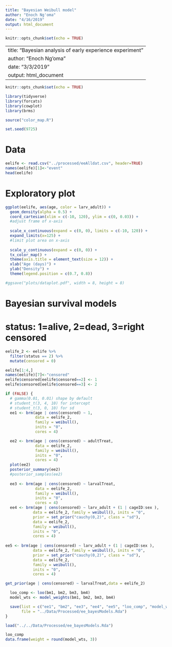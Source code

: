 ```yaml
---
title: "Bayesian Weibull model"
author: "Enoch Ng'oma"
date: "4/16/2019"
output: html_document
---
```


```r
knitr::opts_chunk$set(echo = TRUE)
```

---
title: "Bayesian analysis of early experience experiment"
author: "Enoch Ng'oma"
date: "3/3/2019"
output: html_document
---

```r
knitr::opts_chunk$set(echo = TRUE)

library(tidyverse) 
library(forcats)
library(cowplot)
library(brms)

source("color_map.R")

set.seed(9725)

```

# Data

```r
eelife <- read.csv("../processed/eeAlldat.csv", header=TRUE)
names(eelife)[1]<-"event"
head(eelife)
```

# Exploratory plot

```r

ggplot(eelife, aes(age, color = larv_adult)) + 
  geom_density(alpha = 0.5) +
  coord_cartesian(xlim = c(-10, 120), ylim = c(0, 0.03)) + 
  #adjust frame of x-axis
  
  scale_x_continuous(expand = c(0, 0), limits = c(-10, 120)) +
  expand_limits(x=125) +
  #limit plot area on x-axis
  
  scale_y_continuous(expand = c(0, 0)) +
  tx_color_map() +
  theme(axis.title = element_text(size = 12)) +
  xlab("Age (days)") +
  ylab("Density") +
  theme(legend.position = c(0.7, 0.8))

#ggsave("plots/dataplot.pdf", width = 8, height = 8)
```

# Bayesian survival models
# status: 1=alive, 2=dead, 3=right censored

```r

eelife_2 <- eelife %>%
  filter(status == 2) %>% 
  mutate(censored = 0)

eelife[1:4,]
names(eelife)[7]<-"censored"
eelife$censored[eelife$censored==2] <- 1
eelife$censored[eelife$censored==3] <- 2

if (FALSE) {
  # gamma(0.01, 0.01) shape by default
  # student_t(3, 4, 10) for intercept
  # student_t(3, 0, 10) for sd
  ee1 <- brm(age | cens(censored) ~ 1,
             data = eelife_2,
             family = weibull(),
             inits = "0",
             cores = 4)

  ee2 <- brm(age | cens(censored) ~ adultTreat,
             data = eelife_2,
             family = weibull(),
             inits = "0",
             cores = 4)
  plot(ee2)
  posterior_summary(ee2)
  #posterior_samples(ee2)
  
  ee3 <- brm(age | cens(censored) ~ larvalTreat,
             data = eelife_2,
             family = weibull(),
             inits = "0",
             cores = 4)
  ee4 <- brm(age | cens(censored) ~ larv_adult + (1 | cageID:sex ), 
            data = eelife_2, family = weibull(), inits = "0",
            prior = set_prior("cauchy(0,2)", class = "sd"),
            data = eelife_2,
            family = weibull(),
            inits = "0",
            cores = 4)
  
ee5 <- brm(age | cens(censored) ~ larv_adult + (1 | cageID:sex ), 
            data = eelife_2, family = weibull(), inits = "0",
            prior = set_prior("cauchy(0,2)", class = "sd"),
            data = eelife_2,
            family = weibull(),
            inits = "0",
            cores = 4)

get_prior(age | cens(censored) ~ larvalTreat,data = eelife_2)

  loo_comp <- loo(bm1, bm2, bm3, bm4)
  model_wts <- model_weights(bm1, bm2, bm3, bm4)

  save(list = c("ee1", "bm2", "ee3", "ee4", "ee5", "loo_comp", "model_wts"),
       file = "../Data/Processed/ee_bayesModels.Rda")
}
```

```r
load("../../Data/Processed/ee_bayesModels.Rda")

loo_comp
data.frame(weight = round(model_wts, 3))
```